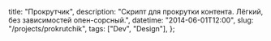 
  title: "Прокрутчик",
  description: "Скрипт для прокрутки контента. Лёгкий, без зависимостей опен-сорсный.",
  datetime: "2014-06-01T12:00",
  slug: "/projects/prokrutchik",
  tags: ["Dev", "Design"],
};

<Redirect to="https://bespoyasov.ru/scroller" />
